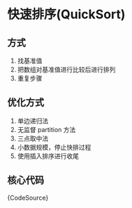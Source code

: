 

# 快速排序(QuickSort)

## 方式

1. 找基准值
1. 把数组对基准值进行比较后进行排列
1. 重复步骤

## 优化方式

1. 单边递归法
1. 无监督 partition 方法
1. 三点取中法
1. 小数据规模，停止快排过程
1. 使用插入排序进行收尾


## 核心代码

<CodeBlock language="tsx">{CodeSource}</CodeBlock>
